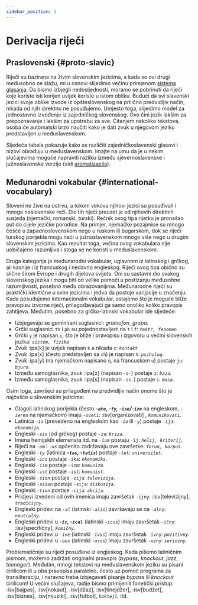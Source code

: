```yaml
---
sidebar_position: 2
---
```



# Derivacija riječi

## Praslovenski \{#proto-slavic}

Riječi su bazirane na živim slovenskim jezicima, a kada se ovi drugi međusobno ne slažu, mi u osnovi slijedimo većinu primjenom [sistema glasanja][1]. Da bismo izbjegli nedosljednosti, moramo se pobrinuti da riječi koje koriste isti korijen uvijek koriste u istom obliku. Budući da svi slavenski jezici svoje oblike izvode iz opšteslovenskog na prilično predvidljiv način, nikada od njih direktno ne posuđujemo. Umjesto toga, slijedimo model za jednostavno izvođenje iz zajedničkog slovenskog. Ovo čini jezik lakšim za prepoznavanje i lakšim za upotrebu za sve. Čitanjem nekoliko tekstova, osoba će automatski brzo naučiti kako je dati zvuk u njegovom jeziku predstavljen u međuslavenskom.

Sljedeća tabela pokazuje kako se različiti zajedničkoslavenski glasovi i nizovi obrađuju u međuslavenskom. Imajte na umu da je u nekim slučajevima moguće napraviti razliku između sjevernoslavenske i južnoslavenske verzije (vidi [aromatizacija][2]).

<Souns />

## Međunarodni vokabular \{#international-vocabulary}

Sloveni ne žive na ostrvu, a tokom vekova njihovi jezici su posuđivali i mnoge neslovenske reči. Dio tih riječi preuzet je od njihovih direktnih susjeda (njemački, romanski, turski). Rečnik ovog tipa rijetko je pronašao put do cijele jezičke porodice. Na primjer, njemačke pozajmice su mnogo češće u zapadnoslovenskom nego u ruskom ili bugarskom, dok se riječi turskog porijekla mogu naći u južnoslavenskom mnogo više nego u drugim slovenskim jezicima. Kao rezultat toga, većina ovog vokabulara nije uobičajeno razumljiva i stoga se ne koristi u međuslavenskom.

Druga kategorija je međunarodni vokabular, uglavnom iz latinskog i grčkog, ali kasnije i iz francuskog i nedavno engleskog. Riječi ovog tipa obično su slične širom Evrope i drugih dijelova svijeta. Oni su sastavni dio svakog slovenskog jezika i mogu biti od velike pomoći u postizanju međusobne razumljivosti, posebno među obrazovanijima. Međunarodne riječi su praktički identične u svim jezicima i jedva da postoje varijacije u značenju. Kada posuđujemo internacionalni vokabular, ostajemo što je moguće bliže pravopisu izvorne riječi, prilagođavajući ga samo onoliko koliko pravopis zahtijeva. Međutim, posebno za grčko-latinski vokabular ide sljedeće:

- Izbjegavaju se geminirani suglasnici: _gramofon_, _grupa_.
- Grčki suglasnici `th` i `ph` su pojednostavljeni na `t` i `f`: _`teatr, fenomen`_
- Grčki `y` je napisan `i`, što je bliže i pravopisu i izgovoru u većini slovenskih jezika: _`sistem, fizika`_
- Zvuk :ipa[k] je uvijek napisan `k` a nikada `c`: _`kontakt`_
- Zvuk :ipa[x] (često predstavljen sa `ch`) je napisan `h`: _`psiholog`_.
- Zvuk :ipa[y] (na njemačkom napisano `ü`, na francuskom `u`) postaje `ju`: _`bjuro`_.
- Između samoglasnika, zvuk :ipa[z] (napisan `-s-`) postaje `z`: _`baza`_.
- Između samoglasnika, zvuk :ipa[s] (napisan `-ss-`) postaje `s`: _`masa`_.

Osim toga, završeci su prilagođeni na predvidljiv način onome što je najčešće u slovenskim jezicima:

- Glagoli latinskog porijekla (često _**-`ate`, -`fy`, -`ise`/-`ize`**_ na engleskom, _`-ieren`_ na njemačkom) imaju `-ovati`: :isv[organizovati] , _`komunikovati`_.
- Latinica _`-ia`_ (prevedeno na engleskom kao _`-ia`_ ili _`-y`_) postaje `-ija`: _`ekonomija`_.
- Engleski _`-sis`_ (od grčkog) postaje `-za`: _`kriza`_.
- Imena hemijskih elemenata itd. na _`-ium`_ postaju `-ij`: _`helij, kriterij`_.
- Riječi na _`-um`_ i _`-us`_ općenito zadržavaju ove završetke: _`forum, korpus`_.
- Engleski _`-ty`_ (latinica _**-`tas`, -`tatis`**_) postaje `-tet`: _`universitet`_.
- Engleski _`-ics`_ postaje `-ika`: _`ekonomika`_.
- Engleski _`-ism`_ postaje `-izm`: _`komunizm`_.
- Engleski _`-ist`_ postaje `-ist`: _`komunist`_.
- Engleski _`-sion`_ postaje `-zija`: _`televizija`_.
- Engleski _`-ssion`_ postaje `-sija`: _`diskusija`_.
- Engleski _`-tion`_ postaje `-cija`: _`akcija`_.
- Pridjevi izvedeni od ovih imenica imaju završetak `-ijny`: :isv[televizijny], _`tradicijny`_.
- Engleski pridevi na _`-al`_ (latinski _`-alis`_) završavaju se na `-alny`: _`neutralny`_.
- Engleski pridevi u _**-`ic`, -`ical`**_ (latinski _`-icus`_) imaju završetak `-ičny`: :isv[specifičny], _`komičny`_.
- Engleski pridevi u _`-ive`_ (latinski _`-ivus`_) imaju završetak `-ivny`: _`pozitivny`_.
- Engleski pridevi u _`-ous`_ (latinski _`-osus`_) imaju završetak `-ozny`: _`seriozny`_.

Problematičnije su riječi posuđene iz engleskog. Kada pišemo latiničnim pismom, možemo zadržati originalni pravopis (_bypass_, _knockout_, _jazz_, _teenager_). Međutim, mnogi tekstovi na međuslavenskom jeziku su pisani ćirilicom ili u oba pravopisa paralelno, često uz pomoć programa za transliteraciju, i naravno treba izbjegavati pisanje _bypass_ ili _knockout_ ćirilicom! U većini slučajeva, radije bismo primijenili fonetički pristup: :isv[bajpas], :isv[nokaut], :isv[džaz], :isv[tinejdžer], :isv[budžet], :isv[biznes], :isv[mjuzikl], :isv[futbol],  _`koktejl`_, itd.

[1]: ../introduction/design-criteria.mdx#vocabulary

[2]: flavourisation.mdx

